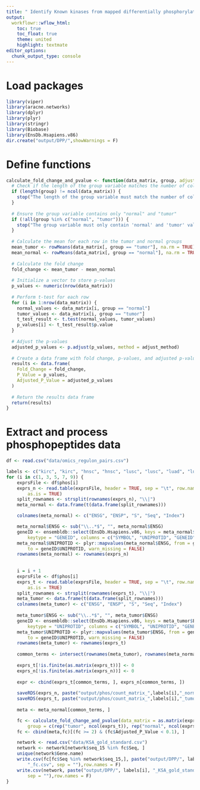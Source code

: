 ```yaml
---
title: " Identify Known kinases from mapped differentially phosphorylated peptide"
output:
  workflowr::wflow_html:
    toc: true
    toc_float: true
    theme: united
    highlight: textmate
editor_options:
  chunk_output_type: console
---
```


# Load packages
```r
library(viper)
library(aracne.networks)
library(dplyr)
library(plyr)
library(stringr)
library(Biobase)
library(EnsDb.Hsapiens.v86)
dir.create("output/DPP/",showWarnings = F)
```

# Define functions
```r
calculate_fold_change_and_pvalue <- function(data_matrix, group, adjust_method = "BH") {
  # Check if the length of the group variable matches the number of columns in the data matrix
  if (length(group) != ncol(data_matrix)) {
    stop("The length of the group variable must match the number of columns in the data matrix.")
  }
  
  # Ensure the group variable contains only "normal" and "tumor"
  if (!all(group %in% c("normal", "tumor"))) {
    stop("The group variable must only contain 'normal' and 'tumor' values.")
  }
  
  # Calculate the mean for each row in the tumor and normal groups
  mean_tumor <- rowMeans(data_matrix[, group == "tumor"], na.rm = TRUE)
  mean_normal <- rowMeans(data_matrix[, group == "normal"], na.rm = TRUE)
  
  # Calculate the fold change
  fold_change <- mean_tumor - mean_normal
  
  # Initialize a vector to store p-values
  p_values <- numeric(nrow(data_matrix))
  
  # Perform t-test for each row
  for (i in 1:nrow(data_matrix)) {
    normal_values <- data_matrix[i, group == "normal"]
    tumor_values <- data_matrix[i, group == "tumor"]
    t_test_result <- t.test(normal_values, tumor_values)
    p_values[i] <- t_test_result$p.value
  }
  
  # Adjust the p-values
  adjusted_p_values <- p.adjust(p_values, method = adjust_method)
  
  # Create a data frame with fold change, p-values, and adjusted p-values
  results <- data.frame(
    Fold_Change = fold_change,
    P_Value = p_values,
    Adjusted_P_Value = adjusted_p_values
  )
  
  # Return the results data frame
  return(results)
}

```

# Extract and process phosphopeptides data

```r
df <- read.csv("data/omics_regulon_pairs.csv")
```

```r
labels <- c("kirc", "kirc", "hnsc", "hnsc", "lusc", "lusc", "luad", "luad", "paad", "paad")
for (i in c(1, 3, 5, 7, 9)) {
    exprsFile <- df$phos[i]
    exprs_n <- read.table(exprsFile, header = TRUE, sep = "\t", row.names = 1,
        as.is = TRUE)
    split_rownames <- strsplit(rownames(exprs_n), "\\|")
    meta_normal <- data.frame(t(data.frame(split_rownames)))

    colnames(meta_normal) <- c("ENSG", "ENSP", "S", "Seq", "Index")

    meta_normal$ENSG <- sub("\\..*$", "", meta_normal$ENSG)
    geneID <- ensembldb::select(EnsDb.Hsapiens.v86, keys = meta_normal$ENSG,
        keytype = "GENEID", columns = c("SYMBOL", "UNIPROTID", "GENEID"))
    meta_normal$UNIPROTID <- plyr::mapvalues(meta_normal$ENSG, from = geneID$GENEID,
        to = geneID$UNIPROTID, warn_missing = FALSE)
    rownames(meta_normal) <- rownames(exprs_n)
    
    
    i = i + 1
    exprsFile <- df$phos[i]
    exprs_t <- read.table(exprsFile, header = TRUE, sep = "\t", row.names = 1,
        as.is = TRUE)
    split_rownames <- strsplit(rownames(exprs_t), "\\|")
    meta_tumor <- data.frame(t(data.frame(split_rownames)))
    colnames(meta_tumor) <- c("ENSG", "ENSP", "S", "Seq", "Index")
    
    meta_tumor$ENSG <- sub("\\..*$", "", meta_tumor$ENSG)
    geneID <- ensembldb::select(EnsDb.Hsapiens.v86, keys = meta_tumor$ENSG,
        keytype = "UNIPROTID", columns = c("SYMBOL", "UNIPROTID", "GENEID"))
    meta_tumor$UNIPROTID <- plyr::mapvalues(meta_tumor$ENSG, from = geneID$GENEID,
        to = geneID$UNIPROTID, warn_missing = FALSE)
    rownames(meta_tumor) <- rownames(exprs_t)
    
    common_terms <- intersect(rownames(meta_tumor), rownames(meta_normal))
    
    exprs_t[!is.finite(as.matrix(exprs_t))] <- 0
    exprs_n[!is.finite(as.matrix(exprs_n))] <- 0
    
    expr <- cbind(exprs_t[common_terms, ], exprs_n[common_terms, ])
    
    saveRDS(exprs_n, paste("output/phos/count_matrix_",labels[i],"_normal.RDS",sep = ""))
    saveRDS(exprs_t, paste("output/phos/count_matrix_",labels[i],"_tumor.RDS",sep = ""))
    
    meta <- meta_normal[common_terms, ]

    fc <- calculate_fold_change_and_pvalue(data_matrix = as.matrix(expr),
        group = c(rep("tumor", ncol(exprs_t)), rep("normal", ncol(exprs_n))))
    fc <- cbind(meta,fc)[(fc >= 2) & (fc$Adjusted_P_Value < 0.1), ]

    network <- read.csv("data/KSA_gold_standard.csv")
    network <- network[network$seq_15 %in% fc$Seq, ]
    unique(network$Gene.name)
    write.csv(fc[fc$Seq %in% network$seq_15,], paste("output/DPP/", labels[i],
        "_fc.csv", sep = ""),row.names = F)
    write.csv(network, paste("output/DPP/", labels[i], "_KSA_gold_standard.csv",
        sep = ""),row.names = F)
}
```
